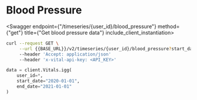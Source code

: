 
# Blood Pressure

<Swagger endpoint={"/timeseries/{user_id}/blood_pressure"} method={"get"} title={"Get blood pressure data"} include_client_instantiation>

```bash
curl --request GET \
     --url {{BASE_URL}}/v2/timeseries/{user_id}/blood_pressure?start_date=2021-01-01&end_date=2021-02-01 \
     --header 'Accept: application/json'
     --header 'x-vital-api-key: <API_KEY>'
```

```python
data = client.Vitals.igg(
    user_id=*,
    start_date="2020-01-01",
    end_date="2021-01-01"
)
```

</Swagger>
